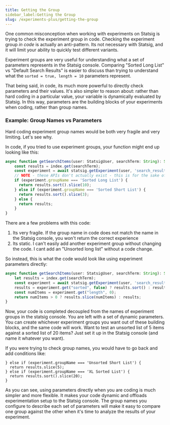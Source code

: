 ```yaml
---
title: Getting the Group
sidebar_label:Getting the Group
slug: /experiments-plus/getting-the-group
---
```


One common misconception when working with experiments on Statsig is trying to check the experiment group in code.  Checking the experiment group _in code_ is actually an anti-pattern.  Its not necessary with Statsig, and it will limit your ability to quickly test different variants.

Experiment groups are very useful for understanding what a set of parameters represents in the Statsig console.  Comparing "Sorted Long List" vs "Default Search Results"
is easier to discuss than trying to understand what the `sorted = true, length = 10` parameters represent.

That being said, in code, its much more powerful to directly check parameters and their values. It's also simpler to reason about: rather than hard 
coding in a particular value, your variable is dynamically evaluated by Statsig.  In this way, parameters are the building blocks of your experiments when coding, rather than group names.

### Example: Group Names vs Parameters
Hard coding experiment group names would be both very fragile and very limiting.  Let's see why.

In code, if you tried to use experiment groups, your function might end up looking like this:

```ts
async function getSearchItems(user: StatsigUser, searchTerm: String): String[] {
    const results = index.get(searchTerm);
    const experiment = await statsig.getExperiment(user, 'search_results');
    // NOTE - these APIs don't actually exist - this is for the sake of an example
    if (experiment.groupName === 'Sorted Long List') {
      return results.sort().slice(10);
    } else if (experiment.groupName === 'Sorted Short List') {
      return results.sort().slice(3);
    } else {
      return results;
    }
}
```

There are a few problems with this code:

1. Its very fragile.  If the group name in code does not match the name in the Statsig console, you won't return the correct experience
2. Its static.  I can't easily add another experiment group without changing the code.  I cant add an "Unsorted long list" without a code change.

So instead, this is what the code would look like using experiment parameters directly:

```ts
async function getSearchItems(user: StatsigUser, searchTerm: String): String[] {
    let results = index.get(searchTerm);
    const experiment = await statsig.getExperiment(user, 'search_results');
    results = experiment.get("sorted", false) ? results.sort() : results;
    const numItems = experiment.get("length", 0);
    return numItems > 0 ? results.slice(numItems) : results;
}
```

Now, your code is completed decoupled from the names of experiment groups in the statsig console.  You are left with a set of dynamic parameters.
You can create whichever experiment groups you want out of these building blocks, and the same code will work.  Want to test an unsorted list of 5 items
against a sorted list of 20 items?  Just set it up in the Statsig console (and name it whatever you want).

If you were trying to check group names, you would have to go back and add conditions like:

```
} else if (experiment.groupName === 'Unsorted Short List') {
  return results.slice(5);
} else if (experiment.groupName === 'XL Sorted List') {
  return results.sort().slice(20);
}
```

As you can see, using parameters directly when you are coding is much simpler and more flexible.  It makes your code dynamic and offloads experimentation setup to the Statsig console.  The group names you configure to describe each set of parameters will make it easy to compare one group against the other when it's time to analyze the results of your experiment.
